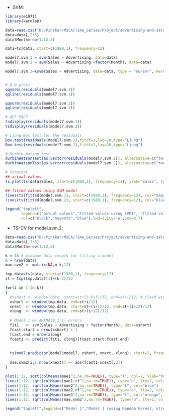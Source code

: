 
- SVM:
```r
library(e1071)
library(kernlab)

data=read.csv("D:/Pinsker/MSCA/Time_Series/Project/advertising-and-sales-data.csv")
data=data[,2:3]
data$Month=rep(1:12,3)

data=ts(data, start=c(1980,1), frequency=12)

model7.svm.1 = svm(Sales ~ Advertising, data=data)
model7.svm.2 = svm(Sales ~ Advertising +factor(Month), data=data)

model7.svm.3=ksvm(Sales ~ Advertising, data=data, type = "nu-svr", kernel="rbfdot", C=2, prob.model=TRUE)


# Q-Q plots
qqnorm(residuals(model7.svm.1))
qqline(residuals(model7.svm.1))

qqnorm(residuals(model7.svm.2))
qqline(residuals(model7.svm.2))

# ACF PACF
tsdisplay(residuals(model7.svm.1))
tsdisplay(residuals(model7.svm.2))

# Ljung-Box test for the residuals
Box.test(residuals(model7.svm.1),fitdf=1,lag=20,type="Ljung")
Box.test(residuals(model7.svm.2),fitdf=2,lag=20,type="Ljung")

# Durbin-Watson test
durbinWatsonTest(as.vector(residuals(model7.svm.1)), alternative=c("two.sided"))
durbinWatsonTest(as.vector(residuals(model7.svm.2)), alternative=c("two.sided"))

# Forecast
## actual values
ts.plot(ts(data$Sales, start=c(1980,1), frequency=12), ylab="Sales", type="b", ylim=c(0,90))

## fitted values using SVM model
lines(ts(fitted(model.svm.1), start=c(1980,1), frequency=12), col="magenta", lwd=2)
lines(ts(fitted(model.svm.2), start=c(1980,1), frequency=12), col="blue", lwd=2)

legend("topleft",
       legend=c("actual values","fitted values using SVM1", "fitted values using SVM2"),
       col=c("black","magenta","blue"),lwd=1,bty='n',cex=0.7)

```

- TS-CV for model.svm.2:
```r
data=read.csv("D:/Pinsker/MSCA/Time_Series/Project/advertising-and-sales-data.csv")
data=data[,2:3]
data$Month=rep(1:12,3)

k = 18 # minimum data length for fitting a model
n = nrow(data)
mae.svm2 <- matrix(NA,n-k,12)

tmp.data=ts(data, start=c(1980,1), frequency=12)
st = tsp(tmp.data)[1]+(k-2)/12

for(i in 1:(n-k))
{
  #xshort <- window(data, start=st+(i-k+1)/12, end=st+i/12) # fixed window
  xshort <- window(tmp.data, end=st+i/12)
  xnext  <- window(tmp.data, start=st+(i+1)/12, end=st+(i+12)/12)
  xlong  <- window(tmp.data, end=st+(i+12)/12)
  
  # Model 1 w/ ARIMA(0,1,1) errors
  fit1   <- svm(Sales ~ Advertising + factor(Month), data=xshort)
  fcast.start = nrow(xshort) + 1
  fcast.end = nrow(xlong)
  fcast1 <- predict(fit1, xlong)[fcast.start:fcast.end]
    
  
  ts(mod7.predictor(model$model7, xshort, xnext, xlong), start=1, frequency=12)
  
  mae.svm2[i,1:nrow(xnext)] <- abs(fcast1-xnext[,2])
}

plot(1:12, sqrt(colMeans(mae1^2,na.rm=TRUE)), type="l", col=2, xlab="horizon", ylab="RMSE of Forecasting", ylim=c(10,25))
lines(1:12, sqrt(colMeans(mae1.rf^2,na.rm=TRUE)), type="o", lty=2, col="red")
lines(1:12, sqrt(colMeans(mae2^2,na.rm=TRUE)), type="l", col="blue")
lines(1:12, sqrt(colMeans(mae2.rf^2,na.rm=TRUE)), type="o", lty=2, col="blue")
lines(1:12, sqrt(colMeans(mae3^2,na.rm=TRUE)), type="l", col="orange", lwd=2)
lines(1:12, sqrt(colMeans(mae.svm2^2,na.rm=TRUE)), type="o", lty=2, col="magenta", lwd=2)

legend("topleft",legend=c("Model 1","Model 1 (using Random Forest, ntree=500)","Model 2","Model 2 (using Random Forest)","Model3 (Model 1 w/ ARIMA(0,1,1) errors)","SVM model"), col=c("red","red","blue","blue","orange","magenta"), lty=1, cex=0.7, bty="n")

```

